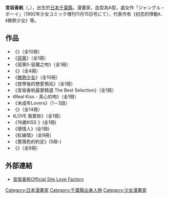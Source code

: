 {{Japanese|japanese=宮坂 香帆|kana=みやさか かほ|romaji=Miyasaka Kaho}}
'''宮坂香帆'''（{{lang|ja|みやさか かほ}}，{{bd||10月17日||}}），出生於[[日本|日本]][[千葉縣|千葉縣]]，漫畫家，血型為A型，處女作「ジャングル・ボーイ」（1992年少女コミック増刊11月15日号にて），代表作有《初恋的悸動》、《微熱少女》等。

==作品==
*《{{tsl|ja|「彼」first love|初戀的悸動}}》（全10冊）
*《[[惡黨|惡黨]]》（全1冊）
*《惡黨Ⅱ-惡魔之吻》（全1冊）
*《{{tsl|ja|Kiss in the Blue|純藍熱吻}}》（全4冊）
*《[[微熱少女|微熱少女]]》（全10冊）
*《放學後的戀愛預兆》（全1冊）
*《宮坂香帆最愛精選 The Best Selection》（全1冊）
*《Real Kiss - 真心的吻》（全1冊）
*《未成年Lovers》（1－3話）
*《{{tsl|ja|僕達は知ってしまった|傻傻未知愛}}》（全14冊）
*《LOVE 我愛妳》（全1冊）
*《16歲KISS 》(全1冊)
*《壞情人》(全1冊)
*《紅線情》（全9冊）
*《薔薇色的約定》(5冊-)
*《{{tsl|ja|10万分の1|10萬分之1}}》（全9冊）
==外部連結==
*[http://www.k-miyasaka.com/ 宮坂香帆Official Site Love Factory]{{Wayback|url=http://www.k-miyasaka.com/ |date=20111027072257 }}

{{DEFAULTSORT:Miyasaka Kaho}}
[[Category:日本漫畫家|Category:日本漫畫家]]
[[Category:千葉縣出身人物|Category:千葉縣出身人物]]
[[Category:少女漫畫家|Category:少女漫畫家]]
